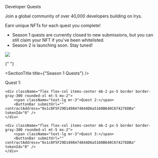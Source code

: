 
<div className="py-20">
<Heading level={1} className="mb-4">Developer Quests</Heading>

<p>Join a global community of over 40,000 developers building on Irys.</p>
<p>Earn unique NFTs for each quest you complete!</p>
<ul className="mt-5 space-y-3 ml-10">
	<li className="list-disc pl-5">
		Season 1 quests are currently closed to new submissions, but you can still claim your NFT if you've been
		whitelisted.
	</li>
	<li className="list-disc pl-5">Season 2 is launching soon. Stay tuned!</li>
</ul>

</div>

<img
	src="https://bundlr.network/new/assets/home/data-donuts.webp"
	className="absolute mt-20 top-10 hidden xl:flex right-10 w-[300px]"
/>

<div className="mt-0 border p-5 rounded-2xl border-white/20">

{" "}

<SectionTitle title={"Season 1 Quests"} />
<div className="flex flex-row">
	<div className="flex flex-col items-center mb-2 px-5 border border-gray-300 rounded-xl mt-5 mx-2">
		<span className="text-lg mr-3">Quest 1:</span>
		<ButtonBar submitUrl="" contractAddress="0x1c8F5F29D1498474844D6a5160B640C674276DBa" tokenId="0" />
	</div>

    <div className="flex flex-col items-center mb-2 px-5 border border-gray-300 rounded-xl mt-5 mx-2">
    	<span className="text-lg mr-3">Quest 2:</span>
    	<ButtonBar submitUrl="" contractAddress="0x1c8F5F29D1498474844D6a5160B640C674276DBa" tokenId="0" />
    </div>

    <div className="flex flex-col items-center mb-2 px-5 border border-gray-300 rounded-xl mt-5 mx-2">
    	<span className="text-lg mr-3">Quest 3:</span>
    	<ButtonBar submitUrl="" contractAddress="0x1c8F5F29D1498474844D6a5160B640C674276DBa" tokenId="0" />
    </div>

</div>

</div>
